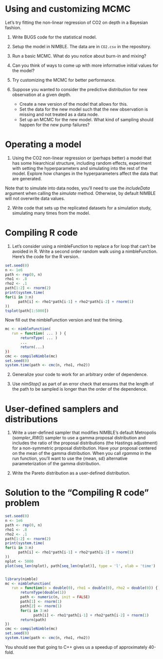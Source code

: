 # Using and customizing MCMC

Let's try fitting the non-linear regression of CO2 on depth in a Bayesian fashion.

1) Write BUGS code for the statistical model.

2) Setup the model in NIMBLE. The data are in `CO2.csv` in the repository.

3) Run a basic MCMC. What do you notice about burn-in and mixing?

4) Can you think of ways to come up with more informative initial values for the model?

5) Try customizing the MCMC for better performance.

6) Suppose you wanted to consider the predictive distribution for new observation at a given depth.
    - Create a new version of the model that allows for this.  
    - Set the data for the new model such that the new observation is missing and not treated as a data node.
    - Set up an MCMC for the new model. What kind of sampling should happen for the new pump failures? 

# Operating a model

1) Using the CO2 non-linear regression or (perhaps better) a model that has some hiearchical structure, including random effects, experiment with setting the hyperparameters and simulating into the rest of the model. Explore how changes in the hyperparameters affect the data that are generated.

Note that to simulate into data nodes, you'll need to use the *includeData* argument when calling the *simulate* method. Otherwise, by default NIMBLE will not overwrite data values.

2) Write code that sets up the replicated datasets for a simulation study, simulating many times from the model.

# Compiling R code

1) Let's consider using a nimbleFunction to replace a for loop that can't be avoided in R. Write a second order random walk using a nimbleFunction. Here's the code for the R version. 

```r
set.seed(0)
n <- 1e6
path <- rep(0, n)
rho1 <- .8
rho2 <- .1
path[1:2] <- rnorm(2)
print(system.time(
for(i in 3:n)
      path[i] <- rho1*path[i-1] + rho2*path[i-2] + rnorm(1)
))
tsplot(path[1:5000])
```

Now fill out the nimbleFunction version and test the timing.

```r
mc <- nimbleFunction(
   run = function( ... ) ) {
       returnType( ... )
       ...
       return(...)
})
cmc <- compileNimble(mc)
set.seed(0)
system.time(path <- cmc(n, rho1, rho2))
```

2) Generalize your code to work for an arbitrary order of dependence.

3) Use *nimStop()* as part of an error check that ensures that the length of the path to be sampled is longer than the order of the dependence. 

# User-defined samplers and distributions

1) Write a user-defined sampler that modifies NIMBLE's default Metropolis (*sampler_RW()*) sampler to use a gamma proposal distribution and includes the ratio of the proposal distributions (the Hastings adjustment) for a non-symmetric proposal distribution. Have your proposal centered on the mean of the gamma distribution. When you call *rgamma* in the run function, you'll want to use the {mean, sd} alternative parameterization of the  gamma distribution.

2) Write the Pareto distribution as a user-defined distribution.

# Solution to the "Compiling R code" problem

```r
set.seed(0)
n <- 1e6
path <- rep(0, n)
rho1 <- .8
rho2 <- .1
path[1:2] <- rnorm(2)
print(system.time(
for(i in 3:n)
      path[i] <- rho1*path[i-1] + rho2*path[i-2] + rnorm(1)
))
nplot <- 5000
plot(seq_len(nplot), path[seq_len(nplot)], type = 'l', xlab = 'time')


library(nimble)
mc <- nimbleFunction(
   run = function(n = double(0), rho1 = double(0), rho2 = double(0)) {
       returnType(double(1))
       path <- numeric(n, init = FALSE)
       path[1] <- rnorm(1)
       path[2] <- rnorm(1)
       for(i in 3:n) 
             path[i] <- rho1*path[i-1] + rho2*path[i-2] + rnorm(1)
       return(path)
})
cmc <- compileNimble(mc)
set.seed(0)
system.time(path <- cmc(n, rho1, rho2))
```

You should see that going to C++ gives us a speedup of approximately 40-fold. 
